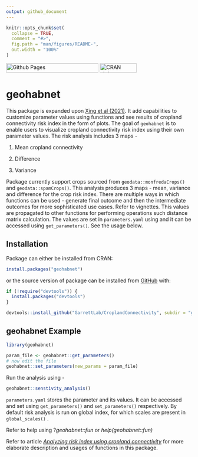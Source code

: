 ```yaml
---
output: github_document
---
```


<!-- README.md is generated from README.Rmd. Please edit that file -->

```r
knitr::opts_chunk$set(
  collapse = TRUE,
  comment = "#>",
  fig.path = "man/figures/README-",
  out.width = "100%"
)
```

<!-- badges: start -->

[![Github Pages](https://github.com/GarrettLab/CroplandConnectivity/actions/workflows/pages/pages-build-deployment/badge.svg?branch=main){width="250" height="25"}](https://github.com/GarrettLab/CroplandConnectivity/actions/workflows/pages/pages-build-deployment) [![CRAN status](https://www.r-pkg.org/badges/version/geohabnet){width="100" height="25"}](https://CRAN.R-project.org/package=geohabnet)

<!-- badges: end -->

# geohabnet

This package is expanded upon [Xing et al (2021)](https://academic.oup.com/bioscience/article/70/9/744/5875255). It add capabilities to customize parameter values using functions and see results of cropland connectivity risk index in the form of plots. The goal of `geohabnet` is to enable users to visualize cropland connectivity risk index using their own parameter values. The risk analysis includes 3 maps -

1.  Mean cropland connectivity

2.  Difference

3.  Variance

Package currently support crops sourced from `geodata::monfredaCrops()` and `geodata::spamCrops()`. This analysis produces 3 maps - mean, variance and difference for the crop risk index. There are multiple ways in which functions can be used - generate final outcome and then the intermediate outcomes for more sophisticated use cases. Refer to vignettes. This values are propagated to other functions for performing operations such distance matrix calculation. The values are set in `parameters.yaml` using and it can be accessed using `get_parameters()`. See the usage below.

## Installation

Package can either be installed from CRAN:

```r
install.packages("geohabnet")
```

or the source version of package can be installed from [GitHub](https://github.com/GarrettLab/CroplandConnectivity/tree/main/geohabnet) with:

```r
if (!require("devtools")) {
  install.packages("devtools")
}

devtools::install_github("GarrettLab/CroplandConnectivity", subdir = "geohabnet")
```

## geohabnet Example

```r
library(geohabnet)

param_file <- geohabnet::get_parameters()
# now edit the file
geohabnet::set_parameters(new_params = param_file)
```

Run the analysis using -

```r
geohabnet::senstivity_analysis()
```

`parameters.yaml` stores the parameter and its values. It can be accessed and set using `get_parameters()` and `set_parameters()` respectively. By default risk analysis is run on global index, for which scales are present in `global_scales()` .

Refer to help using ?*geohabnet::fun* or *help(geohabnet::fun)*

Refer to article [*Analyzing risk index using cropland connectivity*](https://garrettlab.github.io/CroplandConnectivity/articles/analysis.html) for more elaborate description and usages of functions in this package.
